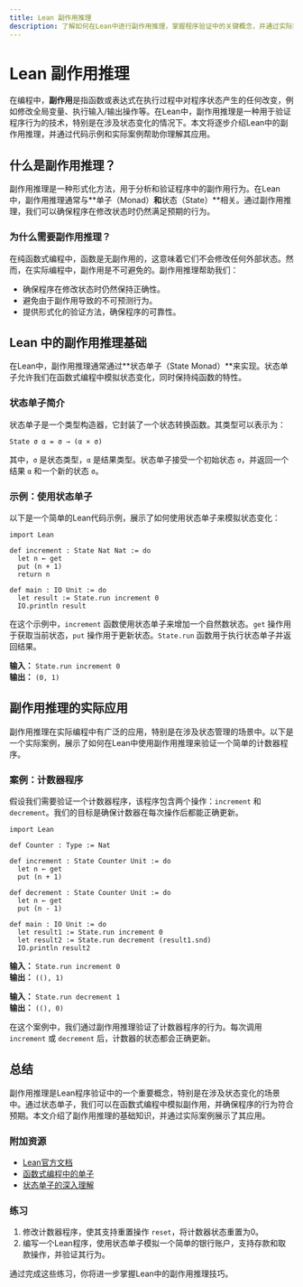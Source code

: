 ```yaml
---
title: Lean 副作用推理
description: 了解如何在Lean中进行副作用推理，掌握程序验证中的关键概念，并通过实际案例理解其应用。
---
```


# Lean 副作用推理

在编程中，**副作用**是指函数或表达式在执行过程中对程序状态产生的任何改变，例如修改全局变量、执行输入/输出操作等。在Lean中，副作用推理是一种用于验证程序行为的技术，特别是在涉及状态变化的情况下。本文将逐步介绍Lean中的副作用推理，并通过代码示例和实际案例帮助你理解其应用。

## 什么是副作用推理？

副作用推理是一种形式化方法，用于分析和验证程序中的副作用行为。在Lean中，副作用推理通常与**单子（Monad）**和**状态（State）**相关。通过副作用推理，我们可以确保程序在修改状态时仍然满足预期的行为。

### 为什么需要副作用推理？

在纯函数式编程中，函数是无副作用的，这意味着它们不会修改任何外部状态。然而，在实际编程中，副作用是不可避免的。副作用推理帮助我们：

- 确保程序在修改状态时仍然保持正确性。
- 避免由于副作用导致的不可预测行为。
- 提供形式化的验证方法，确保程序的可靠性。

## Lean 中的副作用推理基础

在Lean中，副作用推理通常通过**状态单子（State Monad）**来实现。状态单子允许我们在函数式编程中模拟状态变化，同时保持纯函数的特性。

### 状态单子简介

状态单子是一个类型构造器，它封装了一个状态转换函数。其类型可以表示为：

```lean
State σ α = σ → (α × σ)
```

其中，`σ` 是状态类型，`α` 是结果类型。状态单子接受一个初始状态 `σ`，并返回一个结果 `α` 和一个新的状态 `σ`。

### 示例：使用状态单子

以下是一个简单的Lean代码示例，展示了如何使用状态单子来模拟状态变化：

```lean
import Lean

def increment : State Nat Nat := do
  let n ← get
  put (n + 1)
  return n

def main : IO Unit := do
  let result := State.run increment 0
  IO.println result
```

在这个示例中，`increment` 函数使用状态单子来增加一个自然数状态。`get` 操作用于获取当前状态，`put` 操作用于更新状态。`State.run` 函数用于执行状态单子并返回结果。

**输入：** `State.run increment 0`  
**输出：** `(0, 1)`

## 副作用推理的实际应用

副作用推理在实际编程中有广泛的应用，特别是在涉及状态管理的场景中。以下是一个实际案例，展示了如何在Lean中使用副作用推理来验证一个简单的计数器程序。

### 案例：计数器程序

假设我们需要验证一个计数器程序，该程序包含两个操作：`increment` 和 `decrement`。我们的目标是确保计数器在每次操作后都能正确更新。

```lean
import Lean

def Counter : Type := Nat

def increment : State Counter Unit := do
  let n ← get
  put (n + 1)

def decrement : State Counter Unit := do
  let n ← get
  put (n - 1)

def main : IO Unit := do
  let result1 := State.run increment 0
  let result2 := State.run decrement (result1.snd)
  IO.println result2
```

**输入：** `State.run increment 0`  
**输出：** `((), 1)`

**输入：** `State.run decrement 1`  
**输出：** `((), 0)`

在这个案例中，我们通过副作用推理验证了计数器程序的行为。每次调用 `increment` 或 `decrement` 后，计数器的状态都会正确更新。

## 总结

副作用推理是Lean程序验证中的一个重要概念，特别是在涉及状态变化的场景中。通过状态单子，我们可以在函数式编程中模拟副作用，并确保程序的行为符合预期。本文介绍了副作用推理的基础知识，并通过实际案例展示了其应用。

### 附加资源

- [Lean官方文档](https://leanprover.github.io/)
- [函数式编程中的单子](https://en.wikipedia.org/wiki/Monad_(functional_programming))
- [状态单子的深入理解](https://wiki.haskell.org/State_Monad)

### 练习

1. 修改计数器程序，使其支持重置操作 `reset`，将计数器状态重置为0。
2. 编写一个Lean程序，使用状态单子模拟一个简单的银行账户，支持存款和取款操作，并验证其行为。

通过完成这些练习，你将进一步掌握Lean中的副作用推理技巧。